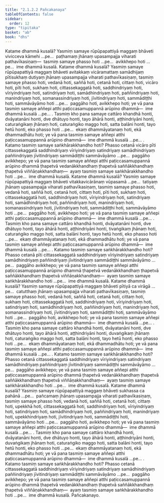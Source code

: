 ```yaml
---
title: "2.1.2.2 Pañcakanaya"
tableOfContents: false
sidebar:
  order: 12
type: "tipitaka"
basket: "ab"
book: "dhs"
---
```



<DynamicBreadcrumb />

<Division number="167" book="dhs">

<Paragraph number="577" book="dhs">
Katame dhammā kusalā? Yasmiṃ samaye rūpūpapattiyā maggaṃ bhāveti vivicceva kāmehi …pe…  paṭhamaṃ jhānaṃ upasampajja viharati pathavīkasiṇaṃ—  tasmiṃ samaye phasso hoti …pe…  avikkhepo hoti …pe…  ime dhammā kusalā.
</Paragraph>

</Division>
<Division number="168" book="dhs">

<Paragraph number="578" book="dhs">
Katame dhammā kusalā? Yasmiṃ samaye rūpūpapattiyā maggaṃ bhāveti avitakkaṃ vicāramattaṃ samādhijaṃ pītisukhaṃ dutiyaṃ jhānaṃ upasampajja viharati pathavīkasiṇaṃ, tasmiṃ samaye phasso hoti, vedanā hoti, saññā hoti, cetanā hoti, cittaṃ hoti, vicāro hoti, pīti hoti, sukhaṃ hoti, cittassekaggatā hoti, saddhindriyaṃ hoti, vīriyindriyaṃ hoti, satindriyaṃ hoti, samādhindriyaṃ hoti, paññindriyaṃ hoti, manindriyaṃ hoti, somanassindriyaṃ hoti, jīvitindriyaṃ hoti, sammādiṭṭhi hoti, sammāvāyāmo hoti …pe…  paggāho hoti, avikkhepo hoti; ye vā pana tasmiṃ samaye aññepi atthi paṭiccasamuppannā arūpino dhammā—  ime dhammā kusalā …pe… .
</Paragraph>

<Paragraph number="579" book="dhs">
Tasmiṃ kho pana samaye cattāro khandhā honti, dvāyatanāni honti, dve dhātuyo honti, tayo āhārā honti, aṭṭhindriyāni honti, caturaṅgikaṃ jhānaṃ hoti, caturaṅgiko maggo hoti, satta balāni honti, tayo hetū honti, eko phasso hoti …pe…  ekaṃ dhammāyatanaṃ hoti, ekā dhammadhātu hoti; ye vā pana tasmiṃ samaye aññepi atthi paṭiccasamuppannā arūpino dhammā—  ime dhammā kusalā …pe… .
</Paragraph>

</Division>
<Division number="169" book="dhs">

<Paragraph number="580" book="dhs">
Katamo tasmiṃ samaye saṅkhārakkhandho hoti? Phasso cetanā vicāro pīti cittassekaggatā saddhindriyaṃ vīriyindriyaṃ satindriyaṃ samādhindriyaṃ paññindriyaṃ jīvitindriyaṃ sammādiṭṭhi sammāvāyāmo …pe…  paggāho avikkhepo; ye vā pana tasmiṃ samaye aññepi atthi paṭiccasamuppannā arūpino dhammā ṭhapetvā vedanākkhandhaṃ ṭhapetvā saññākkhandhaṃ ṭhapetvā viññāṇakkhandhaṃ—  ayaṃ tasmiṃ samaye saṅkhārakkhandho hoti …pe…  ime dhammā kusalā.
</Paragraph>

</Division>
<Division number="170" book="dhs">

<Paragraph number="581" book="dhs">
Katame dhammā kusalā? Yasmiṃ samaye rūpūpapattiyā maggaṃ bhāveti vitakkavicārānaṃ vūpasamā …pe…  tatiyaṃ jhānaṃ upasampajja viharati pathavīkasiṇaṃ, tasmiṃ samaye phasso hoti, vedanā hoti, saññā hoti, cetanā hoti, cittaṃ hoti, pīti hoti, sukhaṃ hoti, cittassekaggatā hoti, saddhindriyaṃ hoti, vīriyindriyaṃ hoti, satindriyaṃ hoti, samādhindriyaṃ hoti, paññindriyaṃ hoti, manindriyaṃ hoti, somanassindriyaṃ hoti, jīvitindriyaṃ hoti, sammādiṭṭhi hoti, sammāvāyāmo hoti …pe…  paggāho hoti, avikkhepo hoti; ye vā pana tasmiṃ samaye aññepi atthi paṭiccasamuppannā arūpino dhammā—  ime dhammā kusalā …pe… .
</Paragraph>

<Paragraph number="582" book="dhs">
Tasmiṃ kho pana samaye cattāro khandhā honti, dvāyatanāni honti, dve dhātuyo honti, tayo āhārā honti, aṭṭhindriyāni honti, tivaṅgikaṃ jhānaṃ hoti, caturaṅgiko maggo hoti, satta balāni honti, tayo hetū honti, eko phasso hoti …pe…  ekaṃ dhammāyatanaṃ hoti, ekā dhammadhātu hoti; ye vā pana tasmiṃ samaye aññepi atthi paṭiccasamuppannā arūpino dhammā—  ime dhammā kusalā …pe… .
</Paragraph>

</Division>
<Division number="171" book="dhs">

<Paragraph number="583" book="dhs">
Katamo tasmiṃ samaye saṅkhārakkhandho hoti? Phasso cetanā pīti cittassekaggatā saddhindriyaṃ vīriyindriyaṃ satindriyaṃ samādhindriyaṃ paññindriyaṃ jīvitindriyaṃ sammādiṭṭhi sammāvāyāmo …pe…  paggāho avikkhepo; ye vā pana tasmiṃ samaye aññepi atthi paṭiccasamuppannā arūpino dhammā ṭhapetvā vedanākkhandhaṃ ṭhapetvā saññākkhandhaṃ ṭhapetvā viññāṇakkhandhaṃ—  ayaṃ tasmiṃ samaye saṅkhārakkhandho hoti …pe…  ime dhammā kusalā.
</Paragraph>

</Division>
<Division number="172" book="dhs">

<Paragraph number="584" book="dhs">
Katame dhammā kusalā? Yasmiṃ samaye rūpūpapattiyā maggaṃ bhāveti pītiyā ca virāgā …pe…  catutthaṃ jhānaṃ upasampajja viharati pathavīkasiṇaṃ, tasmiṃ samaye phasso hoti, vedanā hoti, saññā hoti, cetanā hoti, cittaṃ hoti, sukhaṃ hoti, cittassekaggatā hoti, saddhindriyaṃ hoti, vīriyindriyaṃ hoti, satindriyaṃ hoti, samādhindriyaṃ hoti, paññindriyaṃ hoti, manindriyaṃ hoti, somanassindriyaṃ hoti, jīvitindriyaṃ hoti, sammādiṭṭhi hoti, sammāvāyāmo hoti …pe…  paggāho hoti, avikkhepo hoti; ye vā pana tasmiṃ samaye aññepi atthi paṭiccasamuppannā arūpino dhammā—  ime dhammā kusalā …pe… .
</Paragraph>

<Paragraph number="585" book="dhs">
Tasmiṃ kho pana samaye cattāro khandhā honti, dvāyatanāni honti, dve dhātuyo honti, tayo āhārā honti, aṭṭhindriyāni honti, duvaṅgikaṃ jhānaṃ hoti, caturaṅgiko maggo hoti, satta balāni honti, tayo hetū honti, eko phasso hoti …pe…  ekaṃ dhammāyatanaṃ hoti, ekā dhammadhātu hoti; ye vā pana tasmiṃ samaye aññepi atthi paṭiccasamuppannā arūpino dhammā—  ime dhammā kusalā …pe… .
</Paragraph>

</Division>
<Division number="173" book="dhs">

<Paragraph number="586" book="dhs">
Katamo tasmiṃ samaye saṅkhārakkhandho hoti? Phasso cetanā cittassekaggatā saddhindriyaṃ vīriyindriyaṃ satindriyaṃ samādhindriyaṃ paññindriyaṃ jīvitindriyaṃ sammādiṭṭhi sammāvāyāmo …pe…  paggāho avikkhepo; ye vā pana tasmiṃ samaye aññepi atthi paṭiccasamuppannā arūpino dhammā ṭhapetvā vedanākkhandhaṃ ṭhapetvā saññākkhandhaṃ ṭhapetvā viññāṇakkhandhaṃ—  ayaṃ tasmiṃ samaye saṅkhārakkhandho hoti …pe…  ime dhammā kusalā.
</Paragraph>

</Division>
<Division number="174" book="dhs">

<Paragraph number="587" book="dhs">
Katame dhammā kusalā? Yasmiṃ samaye rūpūpapattiyā maggaṃ bhāveti sukhassa ca pahānā …pe…  pañcamaṃ jhānaṃ upasampajja viharati pathavīkasiṇaṃ, tasmiṃ samaye phasso hoti, vedanā hoti, saññā hoti, cetanā hoti, cittaṃ hoti, upekkhā hoti, cittassekaggatā hoti, saddhindriyaṃ hoti, vīriyindriyaṃ hoti, satindriyaṃ hoti, samādhindriyaṃ hoti, paññindriyaṃ hoti, manindriyaṃ hoti, upekkhindriyaṃ hoti, jīvitindriyaṃ hoti, sammādiṭṭhi hoti, sammāvāyāmo hoti …pe…  paggāho hoti, avikkhepo hoti; ye vā pana tasmiṃ samaye aññepi atthi paṭiccasamuppannā arūpino dhammā—  ime dhammā kusalā …pe… .
</Paragraph>

<Paragraph number="588" book="dhs">
Tasmiṃ kho pana samaye cattāro khandhā honti, dvāyatanāni honti, dve dhātuyo honti, tayo āhārā honti, aṭṭhindriyāni honti, duvaṅgikaṃ jhānaṃ hoti, caturaṅgiko maggo hoti, satta balāni honti, tayo hetū honti, eko phasso hoti …pe…  ekaṃ dhammāyatanaṃ hoti, ekā dhammadhātu hoti; ye vā pana tasmiṃ samaye aññepi atthi paṭiccasamuppannā arūpino dhammā—  ime dhammā kusalā …pe… .
</Paragraph>

</Division>
<Division number="175" book="dhs">

<Paragraph number="589" book="dhs">
Katamo tasmiṃ samaye saṅkhārakkhandho hoti? Phasso cetanā cittassekaggatā saddhindriyaṃ vīriyindriyaṃ satindriyaṃ samādhindriyaṃ paññindriyaṃ jīvitindriyaṃ sammādiṭṭhi sammāvāyāmo …pe…  paggāho avikkhepo; ye vā pana tasmiṃ samaye aññepi atthi paṭiccasamuppannā arūpino dhammā ṭhapetvā vedanākkhandhaṃ ṭhapetvā saññākkhandhaṃ ṭhapetvā viññāṇakkhandhaṃ—  ayaṃ tasmiṃ samaye saṅkhārakkhandho hoti …pe…  ime dhammā kusalā.

</Paragraph>
</Division>

<Paragraph number="590" type="center" book="dhs">
Pañcakanayo.
</Paragraph>